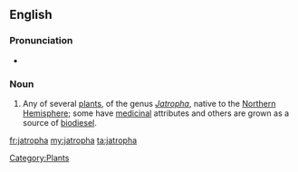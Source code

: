 ==English==
{{wikipedia}}
===Pronunciation===
*{{a|UK}} {{IPA|/ˈdʒatɹəfə/}}

===Noun===
{{en-noun}}

# Any of several [[plant]]s, of the genus ''[[Jatropha]]'', native to the [[Northern Hemisphere]]; some have [[medicinal]] attributes and others are grown as a source of [[biodiesel]].

[[Category:Plants]]

[[fr:jatropha]]
[[my:jatropha]]
[[ta:jatropha]]